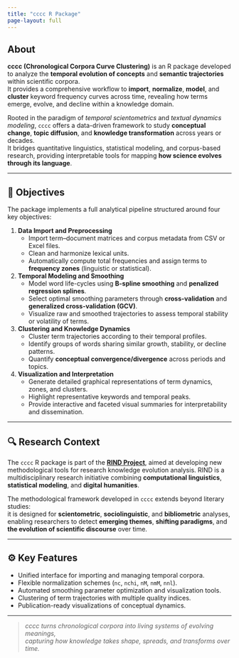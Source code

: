 ```yaml
---
title: "cccc R Package"
page-layout: full
---
```


## About

**cccc (Chronological Corpora Curve Clustering)** is an R package developed to analyze the **temporal evolution of concepts** and **semantic trajectories** within scientific corpora.  
It provides a comprehensive workflow to **import**, **normalize**, **model**, and **cluster** keyword frequency curves across time, revealing how terms emerge, evolve, and decline within a knowledge domain.

Rooted in the paradigm of *temporal scientometrics* and *textual dynamics modeling*, `cccc` offers a data-driven framework to study **conceptual change**, **topic diffusion**, and **knowledge transformation** across years or decades.  
It bridges quantitative linguistics, statistical modeling, and corpus-based research, providing interpretable tools for mapping **how science evolves through its language**.

---

## 🎯 Objectives

The package implements a full analytical pipeline structured around four key objectives:

1. **Data Import and Preprocessing**  
   - Import term–document matrices and corpus metadata from CSV or Excel files.  
   - Clean and harmonize lexical units.  
   - Automatically compute total frequencies and assign terms to **frequency zones** (linguistic or statistical).

2. **Temporal Modeling and Smoothing**  
   - Model word life-cycles using **B-spline smoothing** and **penalized regression splines**.  
   - Select optimal smoothing parameters through **cross-validation** and **generalized cross-validation (GCV)**.  
   - Visualize raw and smoothed trajectories to assess temporal stability or volatility of terms.

3. **Clustering and Knowledge Dynamics**  
   - Cluster term trajectories according to their temporal profiles.  
   - Identify groups of words sharing similar growth, stability, or decline patterns.  
   - Quantify **conceptual convergence/divergence** across periods and topics.

4. **Visualization and Interpretation**  
   - Generate detailed graphical representations of term dynamics, zones, and clusters.  
   - Highlight representative keywords and temporal peaks.  
   - Provide interactive and faceted visual summaries for interpretability and dissemination.

---

## 🔍 Research Context

The `cccc` R package is part of the [**RIND Project**](https://rind.units.it/home/), aimed at developing new methodological tools for research knowledge evolution analysis.
RIND is a multidisciplinary research initiative combining **computational linguistics**, **statistical modeling**, and **digital humanities**.

The methodological framework developed in `cccc` extends beyond literary studies:  
it is designed for **scientometric**, **sociolinguistic**, and **bibliometric** analyses,  
enabling researchers to detect **emerging themes**, **shifting paradigms**, and **the evolution of scientific discourse** over time.

---

## ⚙️ Key Features

- Unified interface for importing and managing temporal corpora.  
- Flexible normalization schemes (`nc`, `nchi`, `nM`, `nmM`, `nnl`).  
- Automated smoothing parameter optimization and visualization tools.  
- Clustering of term trajectories with multiple quality indices.  
- Publication-ready visualizations of conceptual dynamics.  

---

> *cccc turns chronological corpora into living systems of evolving meanings,  
capturing how knowledge takes shape, spreads, and transforms over time.*
